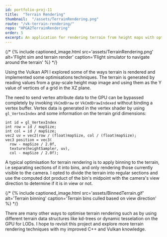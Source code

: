 ```yaml
---
id: portfolio-proj-11
title:  "Terrain Rendering"
thumbnail:  "/assets/TerrainRendering.png"
route: "/vk-terrain-rendering/"
repo: "HPGA2TerrainRendering"
order: 5
excerpt: An application for rendering terrain from height maps with optimizations such as view based culling, written in C++ with the Vulkan API.
---
```


{/* <!-- main content -->
{% include captioned_image.html src='assets/TerrainRendering.png' alt='Flight sim and terrain render' caption='Flight simulator to navigate around the terrain' %} */}

Using the Vulkan API I explored some of the ways terrain is rendered and implemented some optimisations techniques. The terrain is generated by reading values from a gray-scale height map image and using them as the Y value of vertices of a grid in the XZ plane.

The need to send vertex attribute data to the GPU can be bypassed completely by invoking <code class="language-cpp">VkCmdDraw</code> or <code class="language-cpp">VkCmdDrawIndexed</code> without binding a vertex buffer. Vertex data is generated in the vertex shader by using <code class="language-glsl">gl_VertexIndex</code> and some information on the terrain grid dimensions:
<pre><code class="language-glsl">int id = gl_VertexIndex
int row = id / mapSize;
int col = id / mapSize;
vec2 uv = vec2(row / (float)mapSize, col / (float)mapSize);
vec3 position = vec3(
  row - mapSize / 2.0f,
  texture(heightSampler, uv),
  col - mapSize / 2.0f);</code></pre>

A typical optimisation for terrain rendering is to apply binning to the terrain, i.e separating sections of it into bins, and only rendering those currently visible to the camera. I opted to divide the terrain into regular sections and use the computed dot product of the bin's midpoint with the camera's view direction to determine if it is in view or not.

{/* {% include captioned_image.html src='assets/BinnedTerrain.gif' alt='Terrain binning' caption='Terrain bins culled based on view direction' %} */}

There are many other ways to optimise terrain rendering such as by using different terrain data structures like kd-trees or dynamic tesselation on the GPU for LODs. I hope to revisit this project and explore more terrain rendering techniques with my improved C++ and Vulkan knowledge.
